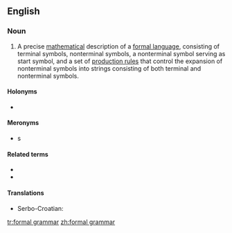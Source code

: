 ==English==
{{wikipedia}}

===Noun===
{{en-noun}}

# {{lb|en|computer science}} A precise [[mathematical]] description of a [[formal language]], consisting of terminal symbols, nonterminal symbols, a nonterminal symbol serving as start symbol, and a set of [[formation rule|production rules]] that control the expansion of nonterminal symbols into strings consisting of both terminal and nonterminal symbols.

====Holonyms====
* {{l|en|formal language}}

====Meronyms====
* {{l|en|formation rule}}s

====Related terms====
* {{l|en|generative grammar}}
* {{l|en|analytic grammar}}

====Translations====
{{trans-top|description of a formal language}}
* Serbo-Croatian: {{t|sh|formalna gramatika|f}}
{{trans-mid}}
{{trans-bottom}}

[[tr:formal grammar]]
[[zh:formal grammar]]
